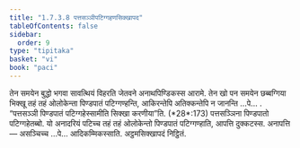```yaml
---
title: "1.7.3.8 पत्तसञ्ञीपटिग्गहणसिक्खापद"
tableOfContents: false
sidebar:
  order: 9
type: "tipitaka"
basket: "vi"
book: "paci"
---
```



<DynamicBreadcrumb />

<Division number="603" book="paci">

<Paragraph number="1820" book="paci">
तेन समयेन बुद्धो भगवा सावत्थियं विहरति जेतवने अनाथपिण्डिकस्स आरामे. तेन खो पन समयेन छब्बग्गिया भिक्खू तहं तहं ओलोकेन्ता पिण्डपातं पटिग्गण्हन्ति, आकिरन्तेपि अतिक्कन्तेपि न जानन्ति …पे… .
</Paragraph>

<Paragraph number="1821" book="paci">
<Emphasis>“पत्तसञ्ञी पिण्डपातं पटिग्गहेस्सामीति सिक्खा करणीया”</Emphasis>ति. (*28*:<Emphasis>173</Emphasis>)
</Paragraph>

<Paragraph number="1822" book="paci">
पत्तसञ्ञिना पिण्डपातो पटिग्गहेतब्बो. यो अनादरियं पटिच्च तहं तहं ओलोकेन्तो पिण्डपातं पटिग्गण्हाति, आपत्ति दुक्कटस्स.
</Paragraph>

<Paragraph number="1823" book="paci">
अनापत्ति— असञ्चिच्च …पे… आदिकम्मिकस्साति.

</Paragraph>
</Division>

<Paragraph number="1824" type="center" book="paci">
अट्ठमसिक्खापदं निट्ठितं.
</Paragraph>